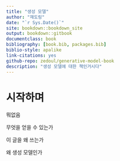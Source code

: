 ```yaml
--- 
title: "생성 모델"
author: "재도링"
date: "`r Sys.Date()`"
site: bookdown::bookdown_site
output: bookdown::gitbook
documentclass: book
bibliography: [book.bib, packages.bib]
biblio-style: apalike
link-citations: yes
github-repo: zedoul/generative-model-book
description: "생성 모델에 대한 책인거시다"
---
```


# 시작하며

뭐없음

무엇을 얻을 수 있는가

이 글을 왜 쓰는가

왜 생성 모델인가

